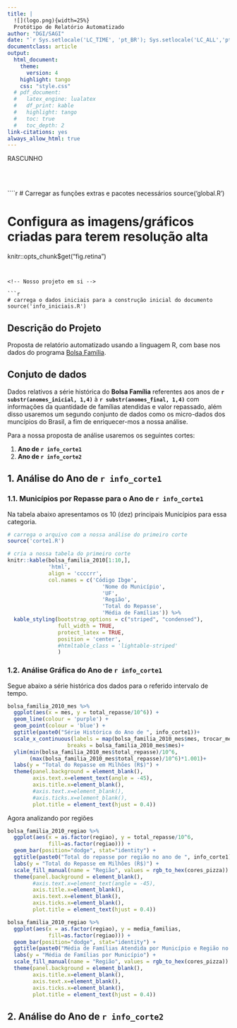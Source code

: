 ```yaml
---
title: |
  ![](logo.png){width=25%}  
  Protótipo de Relatório Automatizado
author: "DGI/SAGI"
date: "`r Sys.setlocale('LC_TIME', 'pt_BR'); Sys.setlocale('LC_ALL','pt_BR'); format(Sys.Date(), '%d de %B de %Y')`"
documentclass: article
output:
  html_document:
    theme:
      version: 4
    highlight: tango
    css: "style.css"
  # pdf_document:
  #   latex_engine: lualatex
  #   df_print: kable
  #   highlight: tango
  #   toc: true
  #   toc_depth: 2 
link-citations: yes
always_allow_html: true
---
```



<!-- Adicionando Marca d'agua para Rascunho (opcional)-->
<div class="watermark">RASCUNHO</div>


<!-- Adicionando quebra de página para separar o cabeçalho do corpo do texto --> 
<br>
</br>

````r
# Carregar as funções extras e pacotes necessários
source('global.R')

# Configura as imagens/gráficos criadas para terem resolução alta
knitr::opts_chunk$get("fig.retina")
```


<!-- Nosso projeto em si --> 

```r
# carrega o dados iniciais para a construção inicial do documento
source('info_iniciais.R')
```
  
## **Descrição do Projeto**

Proposta de relatório automatizado usando a linguagem R, com base nos dados do programa [Bolsa Família](http://susagi151.mds.net/wiki/index.php?title=Programa_Bolsa_Fam%C3%ADlia_-_PBF).

## **Conjuto de dados**

Dados relativos a série histórica do **Bolsa Família** referentes aos anos de **`r substr(anomes_inicial, 1,4)`** à **`r substr(anomes_final, 1,4)`** com informações da quantidade de famílias atendidas e valor repassado, além disso usaremos um segundo conjunto de dados como os micro-dados dos muncípios do Brasil, a fim de enriquecer-mos a nossa análise.

Para a nossa proposta de análise usaremos os seguintes cortes:

1. **Ano de `r info_corte1`**
2. **Ano de `r info_corte2`**


<!-- Nosso primeiro corte --> 

## **1. Análise do Ano de `r info_corte1`**

### **1.1. Municípios por Repasse para o Ano de `r info_corte1`**

Na tabela abaixo apresentamos os 10 (dez) principais Municípios para essa categoria.

```r
# carrega o arquivo com a nossa análise do primeiro corte
source('corte1.R')
```

```r
# cria a nossa tabela do primeiro corte
knitr::kable(bolsa_familia_2010[1:10,],
             'html',
             align = 'ccccrr',
             col.names = c('Código Ibge',
                              'Nome do Município',
                              'UF',
                              'Região',
                              'Total do Repasse',
                              'Média de Famílias')) %>%
  kable_styling(bootstrap_options = c("striped", "condensed"),
                full_width = TRUE,
                protect_latex = TRUE,
                position = 'center',
                #htmltable_class = 'lightable-striped'
                )
```

### **1.2. Análise Gráfica do Ano de `r info_corte1`**

Segue abaixo a série histórica dos dados para o referido intervalo de tempo.

```r
bolsa_familia_2010_mes %>%
  ggplot(aes(x = mes, y = total_repasse/10^6)) +
  geom_line(colour = 'purple') +
  geom_point(colour = 'blue') +
  ggtitle(paste0("Série Histórica do Ano de ", info_corte1))+
  scale_x_continuous(labels = map(bolsa_familia_2010_mes$mes, trocar_mes, primeira_maiuscula=T),
                   breaks = bolsa_familia_2010_mes$mes)+
  ylim(min(bolsa_familia_2010_mes$total_repasse)/10^6,
       (max(bolsa_familia_2010_mes$total_repasse)/10^6)*1.001)+
  labs(y = "Total do Repasse em Milhões (R$)") +
  theme(panel.background = element_blank(),
        axis.text.x=element_text(angle = -45),
        axis.title.x=element_blank(),
        #axis.text.x=element_blank(),
        #axis.ticks.x=element_blank(),
        plot.title = element_text(hjust = 0.4))
```

Agora analizando por regiões
```r
bolsa_familia_2010_regiao %>%
  ggplot(aes(x = as.factor(regiao), y = total_repasse/10^6,
             fill=as.factor(regiao))) +
  geom_bar(position="dodge", stat="identity") +
  ggtitle(paste0("Total do repasse por região no ano de ", info_corte1))+
  labs(y = "Total do Repasse em Milhões (R$)") +
  scale_fill_manual(name = "Região", values = rgb_to_hex(cores_pizza)) +
  theme(panel.background = element_blank(),
        #axis.text.x=element_text(angle = -45),
        axis.title.x=element_blank(),
        axis.text.x=element_blank(),
        axis.ticks.x=element_blank(),
        plot.title = element_text(hjust = 0.4))
```

```r
bolsa_familia_2010_regiao %>%
  ggplot(aes(x = as.factor(regiao), y = media_familias,
             fill=as.factor(regiao))) +
  geom_bar(position="dodge", stat="identity") +
  ggtitle(paste0("Média de Famílias Atendida por Município e Região no Ano de ", info_corte1))+
  labs(y = "Média de Famílias por Município") +
  scale_fill_manual(name = "Região", values = rgb_to_hex(cores_pizza)) +
  theme(panel.background = element_blank(),
        axis.title.x=element_blank(),
        axis.text.x=element_blank(),
        axis.ticks.x=element_blank(),
        plot.title = element_text(hjust = 0.4))
```


## **2. Análise do Ano de `r info_corte2`**

